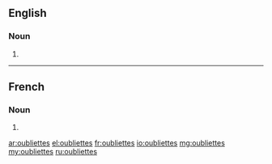 ==English==

===Noun===
{{head|en|plural}}

# {{plural of|oubliette|lang=en}}

----

==French==

===Noun===
{{head|fr|plural}} {{g|p}}

# {{plural of|oubliette|lang=fr}}

[[ar:oubliettes]]
[[el:oubliettes]]
[[fr:oubliettes]]
[[io:oubliettes]]
[[mg:oubliettes]]
[[my:oubliettes]]
[[ru:oubliettes]]
